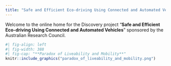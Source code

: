 ---
title: "Safe and Efficient Eco-driving Using Connected and Automated Vehicles"
---

Welcome to the online home for the Discovery project "**Safe and Efficient Eco-driving Using Connected and Automated Vehicles**" sponsored by the Australian Research Council.

```{r echo=FALSE}
#| fig-align: left
#| fig-width: 388
#| fig-cap: "**Paradox of Liveability and Mobility**"
knitr::include_graphics("paradox_of_liveability_and_mobility.png")
```
